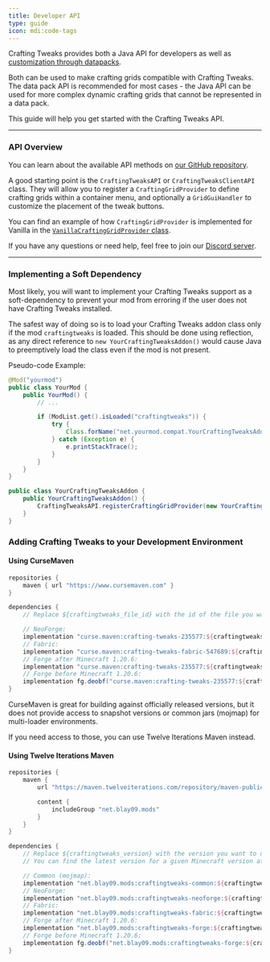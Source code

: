 ```yaml
---
title: Developer API
type: guide
icon: mdi:code-tags
---
```


Crafting Tweaks provides both a Java API for developers as well as [customization through datapacks](./customization).

Both can be used to make crafting grids compatible with Crafting Tweaks. The data pack API is recommended for most cases - the Java API can be used for more complex dynamic crafting grids that cannot be represented in a data pack.

This guide will help you get started with the Crafting Tweaks API.

---

### API Overview

You can learn about the available API methods on [our GitHub repository](https://github.com/TwelveIterationMods/CraftingTweaks/tree/1.20.x/common/src/main/java/net/blay09/mods/craftingtweaks/api).

A good starting point is the `CraftingTweaksAPI` or `CraftingTweaksClientAPI` class. They will allow you to register a `CraftingGridProvider` to define crafting grids within a container menu, and optionally a `GridGuiHandler` to customize the placement of the tweak buttons.

You can find an example of how `CraftingGridProvider` is implemented for Vanilla in the [`VanillaCraftingGridProvider` class](https://github.com/TwelveIterationMods/CraftingTweaks/blob/1.20.x/common/src/main/java/net/blay09/mods/craftingtweaks/compat/VanillaCraftingGridProvider.java).

If you have any questions or need help, feel free to join our [Discord server](https://discord.gg/VAfZ2Nau6j).

---

### Implementing a Soft Dependency

Most likely, you will want to implement your Crafting Tweaks support as a soft-dependency to prevent your mod from erroring if the user does not have Crafting Tweaks installed.

The safest way of doing so is to load your Crafting Tweaks addon class only if the mod `craftingtweaks` is loaded.
This should be done using reflection, as any direct reference to `new YourCraftingTweaksAddon()` would cause Java to preemptively load the class even if the mod is not present.

Pseudo-code Example:

```java
@Mod("yourmod")
public class YourMod {
    public YourMod() {
        // ...

        if (ModList.get().isLoaded("craftingtweaks")) {
            try {
                Class.forName("net.yourmod.compat.YourCraftingTweaksAddon").getConstructor().newInstance();
            } catch (Exception e) {
                e.printStackTrace();
            }
        }
    }
}

public class YourCraftingTweaksAddon {
    public YourCraftingTweaksAddon() {
        CraftingTweaksAPI.registerCraftingGridProvider(new YourCraftingGridProvider());
    }
}
```

### Adding Crafting Tweaks to your Development Environment

#### Using CurseMaven

```groovy
repositories {
    maven { url "https://www.cursemaven.com" }
}

dependencies {
    // Replace ${craftingtweaks_file_id} with the id of the file you want to depend on. You can find it in the URL of the file on CurseForge (e.g. 5368374).

    // NeoForge:
    implementation "curse.maven:crafting-tweaks-235577:${craftingtweaks_file_id}"
    // Fabric:
    implementation "curse.maven:crafting-tweaks-fabric-547689:${craftingtweaks_file_id}"
    // Forge after Minecraft 1.20.6:
    implementation "curse.maven:crafting-tweaks-235577:${craftingtweaks_file_id}"
    // Forge before Minecraft 1.20.6:
    implementation fg.deobf("curse.maven:crafting-tweaks-235577:${craftingtweaks_file_id}")
}
```

CurseMaven is great for building against officially released versions, but it does not provide access to snapshot versions or common jars (mojmap) for multi-loader environments.

If you need access to those, you can use Twelve Iterations Maven instead.

#### Using Twelve Iterations Maven

```groovy
repositories {
    maven {
        url "https://maven.twelveiterations.com/repository/maven-public/"

        content {
            includeGroup "net.blay09.mods"
        }
    }
}

dependencies {
    // Replace ${craftingtweaks_version} with the version you want to depend on.
    // You can find the latest version for a given Minecraft version at https://maven.twelveiterations.com/service/rest/repository/browse/maven-public/net/blay09/mods/craftingtweaks-common/

    // Common (mojmap):
    implementation "net.blay09.mods:craftingtweaks-common:${craftingtweaks_version}"
    // NeoForge:
    implementation "net.blay09.mods:craftingtweaks-neoforge:${craftingtweaks_version}"
    // Fabric:
    implementation "net.blay09.mods:craftingtweaks-fabric:${craftingtweaks_version}"
    // Forge after Minecraft 1.20.6:
    implementation "net.blay09.mods:craftingtweaks-forge:${craftingtweaks_version}"
    // Forge before Minecraft 1.20.6:
    implementation fg.deobf("net.blay09.mods:craftingtweaks-forge:${craftingtweaks_version}")
}
```
